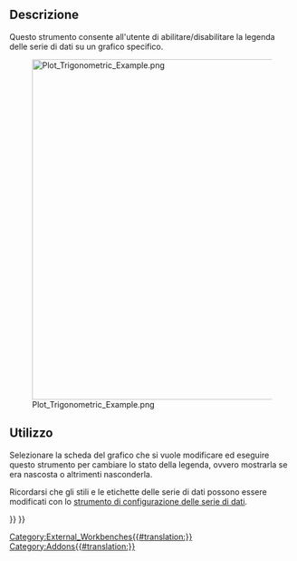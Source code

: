 <languages/>

{{Docnav/it
|[[Plot_Grid/it|Griglia]]
|[[Plot_Labels/it|Etichette]]
|[[Plot_Workbench/it|Plot]]
|IconL=Plot_Grid.svg
|IconR=Plot_Labels.svg
|IconC=Workbench_Plot.svg
}}

{{GuiCommand/it
|Name=Plot Legend
|Name/it=Legenda
|MenuLocation=Plot → Mostra o nasconde la legenda
|Workbenches=[[Plot_Workbench/it|Plot]]
}}

<span id="Description"></span>
==Descrizione==

Questo strumento consente all'utente di abilitare/disabilitare la legenda delle serie di dati su un grafico specifico.

[[Image:Plot_Trigonometric_Example.png|600px]]

<span id="Usage"></span>
==Utilizzo==

Selezionare la scheda del grafico che si vuole modificare ed eseguire questo strumento per cambiare lo stato della legenda, ovvero mostrarla se era nascosta o altrimenti nasconderla.

Ricordarsi che gli stili e le etichette delle serie di dati possono essere modificati con lo [[Plot_Series/it|strumento di configurazione delle serie di dati]].


{{Docnav/it
|[[Plot_Grid/it|Griglia]]
|[[Plot_Labels/it|Etichette]]
|[[Plot_Workbench/it|Plot]]
|IconL=Plot_Grid.svg
|IconR=Plot_Labels.svg
|IconC=Workbench_Plot.svg
}}

{{Plot_Tools_navi{{#translation:}}}}
{{Userdocnavi{{#translation:}}}}
[[Category:External_Workbenches{{#translation:}}]]
[[Category:Addons{{#translation:}}]]